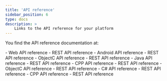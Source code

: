```yaml
---
title: 'API reference'
sidebar_position: 6
type: docs
description: >
    Links to the API reference for your platform
---
```



You find the API reference documentation <Vg k="MESS_SDK" /> at:

<PlatformWrapper platform="web">
-    <Link to="{{Global.SIG_SDK_API_WEB}}/index.html">Web API reference</Link>
-    <Link to="{{Global.SIG_SDK_API_REST}}/user-channel-events">REST API reference</Link>
</PlatformWrapper>

<PlatformWrapper platform="android">
-    <Link to="{{Global.SIG_SDK_API_ANDROID}}/index.html">Android API reference</Link>
-    <Link to="{{Global.SIG_SDK_API_REST}}/user-channel-events">REST API reference</Link>
</PlatformWrapper>

<PlatformWrapper platform="ios">
-    <Link to="{{Global.SIG_SDK_API_IOS}}/docs/headers/API-Overview.html">ObjectC API reference</Link>
-    <Link to="{{Global.SIG_SDK_API_REST}}/user-channel-events">REST API reference</Link>
</PlatformWrapper>

<PlatformWrapper platform="linux-java">
-    <Link to="{{Global.SIG_SDK_API_LNX_JAVA}}/index.html">Java API reference</Link>
-    <Link to="{{Global.SIG_SDK_API_REST}}/user-channel-events">REST API reference</Link>
</PlatformWrapper>
<PlatformWrapper platform="linux-cpp">
-    <Link to="{{Global.SIG_SDK_API_WIN_CPP}}/index.html">CPP API reference</Link>
-    <Link to="{{Global.SIG_SDK_API_REST}}/user-channel-events">REST API reference</Link>
</PlatformWrapper>
<PlatformWrapper platform="macos">
-    <Link to="{{Global.SIG_SDK_API_IOS}}/docs/headers/API-Overview.html">ObjectC API reference</Link>
-    <Link to="{{Global.SIG_SDK_API_REST}}/user-channel-events">REST API reference</Link>
</PlatformWrapper>
<PlatformWrapper platform="unity">
-    <Link to="{{Global.SIG_SDK_API_CSHARP}}/index.html">C# API reference</Link>
-    <Link to="{{Global.SIG_SDK_API_REST}}/user-channel-events">REST API reference</Link>
</PlatformWrapper>
<PlatformWrapper platform="windows">
-    <Link to="{{Global.SIG_SDK_API_WIN_CPP}}/index.html">CPP API reference</Link>
-    <Link to="{{Global.SIG_SDK_API_REST}}/user-channel-events">REST API reference</Link>
</PlatformWrapper>


